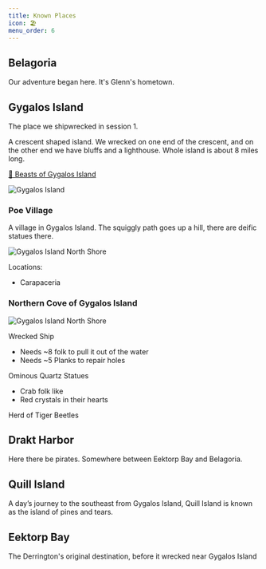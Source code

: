 ```yaml
---
title: Known Places
icon: 🏖
menu_order: 6
---
```


## Belagoria

Our adventure began here. It's Glenn's hometown.

## Gygalos Island

The place we shipwrecked in session 1.

A crescent shaped island. We wrecked on one end of the crescent, and on the other end we have bluffs and a lighthouse. Whole island is about 8 miles long.

[🦀 Beasts of Gygalos Island](/story/monsters/mnstrs_of_gygalos)

![Gygalos Island](../../images/story/gygalos01.png)

### Poe Village

A village in Gygalos Island. The squiggly path goes up a hill, there are deific statues there.

![Gygalos Island North Shore](../../images/story/poe01.png)

Locations:

- Carapaceria

### Northern Cove of Gygalos Island

![Gygalos Island North Shore](../../images/story/gygalos02.png)

Wrecked Ship

- Needs ~8 folk to pull it out of the water
- Needs ~5 Planks to repair holes

Ominous Quartz Statues

- Crab folk like
- Red crystals in their hearts

Herd of Tiger Beetles

## Drakt Harbor

Here there be pirates. Somewhere between Eektorp Bay and Belagoria.

## Quill Island

A day’s journey to the southeast from Gygalos Island, Quill Island is known as the island of pines and tears.

## Eektorp Bay

The Derrington's original destination, before it wrecked near Gygalos
Island

